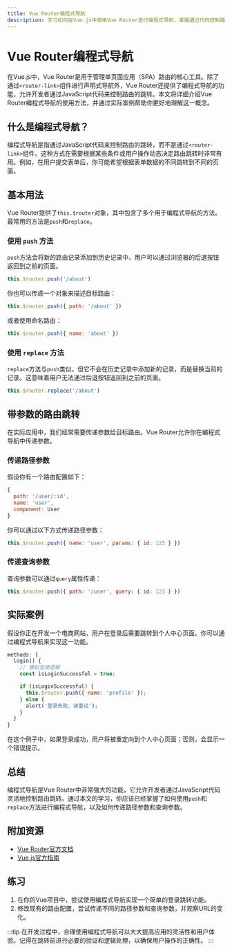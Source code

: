 ```yaml
---
title: Vue Router编程式导航
description: 学习如何在Vue.js中使用Vue Router进行编程式导航，掌握通过代码控制路由跳转的方法。
---
```


# Vue Router编程式导航

在Vue.js中，Vue Router是用于管理单页面应用（SPA）路由的核心工具。除了通过`<router-link>`组件进行声明式导航外，Vue Router还提供了编程式导航的功能，允许开发者通过JavaScript代码来控制路由的跳转。本文将详细介绍Vue Router编程式导航的使用方法，并通过实际案例帮助你更好地理解这一概念。

## 什么是编程式导航？

编程式导航是指通过JavaScript代码来控制路由的跳转，而不是通过`<router-link>`组件。这种方式在需要根据某些条件或用户操作动态决定路由跳转时非常有用。例如，在用户提交表单后，你可能希望根据表单数据的不同跳转到不同的页面。

## 基本用法

Vue Router提供了`this.$router`对象，其中包含了多个用于编程式导航的方法。最常用的方法是`push`和`replace`。

### 使用 `push` 方法

`push`方法会将新的路由记录添加到历史记录中，用户可以通过浏览器的后退按钮返回到之前的页面。

```javascript
this.$router.push('/about')
```

你也可以传递一个对象来描述目标路由：

```javascript
this.$router.push({ path: '/about' })
```

或者使用命名路由：

```javascript
this.$router.push({ name: 'about' })
```

### 使用 `replace` 方法

`replace`方法与`push`类似，但它不会在历史记录中添加新的记录，而是替换当前的记录。这意味着用户无法通过后退按钮返回到之前的页面。

```javascript
this.$router.replace('/about')
```

## 带参数的路由跳转

在实际应用中，我们经常需要传递参数给目标路由。Vue Router允许你在编程式导航中传递参数。

### 传递路径参数

假设你有一个路由配置如下：

```javascript
{
  path: '/user/:id',
  name: 'user',
  component: User
}
```

你可以通过以下方式传递路径参数：

```javascript
this.$router.push({ name: 'user', params: { id: 123 } })
```

### 传递查询参数

查询参数可以通过`query`属性传递：

```javascript
this.$router.push({ path: '/user', query: { id: 123 } })
```

## 实际案例

假设你正在开发一个电商网站，用户在登录后需要跳转到个人中心页面。你可以通过编程式导航来实现这一功能。

```javascript
methods: {
  login() {
    // 模拟登录逻辑
    const isLoginSuccessful = true;

    if (isLoginSuccessful) {
      this.$router.push({ name: 'profile' });
    } else {
      alert('登录失败，请重试');
    }
  }
}
```

在这个例子中，如果登录成功，用户将被重定向到个人中心页面；否则，会显示一个错误提示。

## 总结

编程式导航是Vue Router中非常强大的功能，它允许开发者通过JavaScript代码灵活地控制路由跳转。通过本文的学习，你应该已经掌握了如何使用`push`和`replace`方法进行编程式导航，以及如何传递路径参数和查询参数。

## 附加资源

- [Vue Router官方文档](https://router.vuejs.org/)
- [Vue.js官方指南](https://vuejs.org/v2/guide/)

## 练习

1. 在你的Vue项目中，尝试使用编程式导航实现一个简单的登录跳转功能。
2. 修改现有的路由配置，尝试传递不同的路径参数和查询参数，并观察URL的变化。

:::tip
在开发过程中，合理使用编程式导航可以大大提高应用的灵活性和用户体验。记得在跳转前进行必要的验证和逻辑处理，以确保用户操作的正确性。
:::